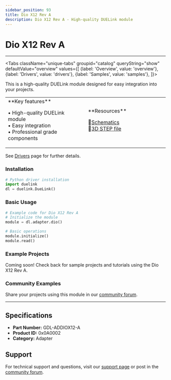```yaml
---
sidebar_position: 93
title: Dio X12 Rev A
description: Dio X12 Rev A - High-quality DUELink module
---
```



# Dio X12 Rev A

<ProductImageSelector 
  partNumber="addiox12-a"
  productName="Dio X12 Rev A"
/>

---

<Tabs className="unique-tabs" groupid="catalog" queryString="show" defaultValue="overview"
  values={[
    {label: 'Overview', value: 'overview'},
    {label: 'Drivers', value: 'drivers'},
    {label: 'Samples', value: 'samples'},
  ]}>

<TabItem value="overview">

This is a high-quality DUELink module designed for easy integration into your projects.

<table><td width='50%'>
**Key features**

• High-quality DUELink module<br/>
• Easy integration<br/>
• Professional grade components<br/>

</td><td width='50%'>
**Resources**
 
📄[Schematics](/sch/addiox12-a.pdf)<br/>
🔩[3D STEP file](/3d/addiox12-a.step)<br/>

</td></table>

</TabItem>

<TabItem value="drivers">

See [Drivers](../../engine/drivers) page for further details.

### Installation

```python
# Python driver installation
import duelink
dl = duelink.DueLink()
```

### Basic Usage

```python
# Example code for Dio X12 Rev A
# Initialize the module
module = dl.adapter.dio()

# Basic operations
module.initialize()
module.read()
```

</TabItem>

<TabItem value="samples">

### Example Projects

Coming soon! Check back for sample projects and tutorials using the Dio X12 Rev A.

### Community Examples

Share your projects using this module in our [community forum](https://forums.ghielectronics.com).

</TabItem>

</Tabs>

---

## Specifications

- **Part Number:** GDL-ADDIOX12-A
- **Product ID:** 0x0A0002
- **Category:** Adapter

## Support

For technical support and questions, visit our [support page](../../support) or post in the [community forum](https://forums.ghielectronics.com).
